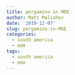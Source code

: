 ```yaml
---
title: pergamino in MDE
author: Matt Malishev
date: '2019-12-07'
slug: pergamino-in-MDE
categories:
  - south america
  - mde
tags:
  - south america
  - mde
---
```

